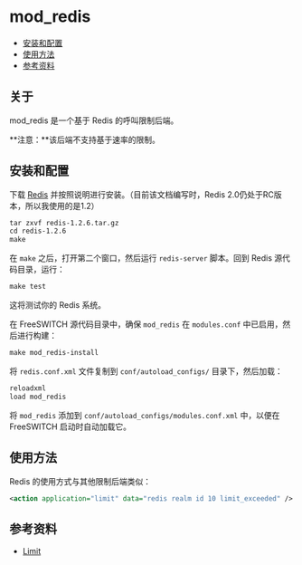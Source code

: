 # mod_redis 

 

* [安装和配置](#安装和配置)
* [使用方法](#使用方法)
* [参考资料](#参考资料)

## 关于

mod_redis 是一个基于 Redis 的呼叫限制后端。

**注意：**该后端不支持基于速率的限制。

## 安装和配置

下载 [Redis](http://code.google.com/p/redis/downloads/list) 并按照说明进行安装。（目前该文档编写时，Redis 2.0仍处于RC版本，所以我使用的是1.2）

```xml
tar zxvf redis-1.2.6.tar.gz
cd redis-1.2.6
make
```

在 `make` 之后，打开第二个窗口，然后运行 `redis-server` 脚本。回到 Redis 源代码目录，运行：

```xml
make test
```

这将测试你的 Redis 系统。

在 FreeSWITCH 源代码目录中，确保 `mod_redis` 在 `modules.conf` 中已启用，然后进行构建：

```xml
make mod_redis-install
```

将 `redis.conf.xml` 文件复制到 `conf/autoload_configs/` 目录下，然后加载：

```xml
reloadxml
load mod_redis
```

将 `mod_redis` 添加到 `conf/autoload_configs/modules.conf.xml` 中，以便在 FreeSWITCH 启动时自动加载它。

## 使用方法

Redis 的使用方式与其他限制后端类似：

```xml
<action application="limit" data="redis realm id 10 limit_exceeded" />
```

## 参考资料

* [Limit](./mod-dptools/3375201.mdx#db)